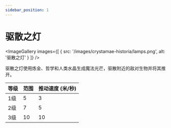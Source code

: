 ```yaml
---
sidebar_position: 1
---
```



# 驱散之灯

<ImageGallery images={[
  { src: '/images/crystamae-historia/lamps.png', alt: '驱散之灯' }
]} />

驱散之灯使用炼金、哲学和人类水晶生成魔法光芒，驱散附近的敌对生物并将其推开。

| 等级 | 范围 | 推动速度 (米/秒) |
| --- | --- | --- |
| 1级 | 5 | 3 |
| 2级 | 7 | 5 |
| 3级 | 10 | 10 |
